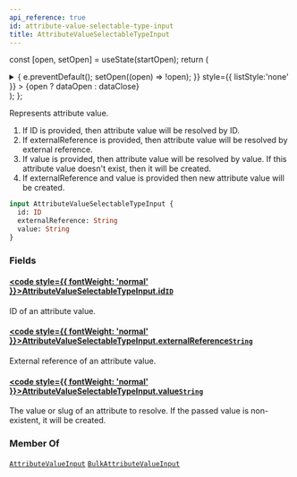 ```yaml
---
api_reference: true
id: attribute-value-selectable-type-input
title: AttributeValueSelectableTypeInput
---
```






const [open, setOpen] = useState(startOpen);
return (
<details {...(open ? { open: true } : {})} className="details" style={{ border:'none', boxShadow:'none', background:'var(--ifm-background-color)' }}>
<summary
onClick={(e) => {
e.preventDefault();
setOpen((open) => !open);
}}
style={{ listStyle:'none' }} >
{open ? dataOpen : dataClose}
</summary>
{open && children}
</details>
);
};

Represents attribute value.

1. If ID is provided, then attribute value will be resolved by ID.
2. If externalReference is provided, then attribute value will be resolved by external reference.
3. If value is provided, then attribute value will be resolved by value. If this attribute value doesn't exist, then it will be created.
4. If externalReference and value is provided then new attribute value will be created.

```graphql
input AttributeValueSelectableTypeInput {
  id: ID
  externalReference: String
  value: String
}
```

### Fields

#### [<code style={{ fontWeight: 'normal' }}>AttributeValueSelectableTypeInput.<b>id</b></code>](#)<Bullet />[`ID`](../../../api-reference/miscellaneous/scalars/id.mdx) <Badge class="badge badge--secondary" text="scalar"/> <Badge class="badge badge--secondary" text="miscellaneous"/>

ID of an attribute value.

#### [<code style={{ fontWeight: 'normal' }}>AttributeValueSelectableTypeInput.<b>externalReference</b></code>](#)<Bullet />[`String`](../../../api-reference/miscellaneous/scalars/string.mdx) <Badge class="badge badge--secondary" text="scalar"/> <Badge class="badge badge--secondary" text="miscellaneous"/>

External reference of an attribute value.

#### [<code style={{ fontWeight: 'normal' }}>AttributeValueSelectableTypeInput.<b>value</b></code>](#)<Bullet />[`String`](../../../api-reference/miscellaneous/scalars/string.mdx) <Badge class="badge badge--secondary" text="scalar"/> <Badge class="badge badge--secondary" text="miscellaneous"/>

The value or slug of an attribute to resolve. If the passed value is non-existent, it will be created.

### Member Of

[`AttributeValueInput`](../../../api-reference/attributes/inputs/attribute-value-input.mdx) <Badge class="badge badge--secondary" text="input"/><Bullet />[`BulkAttributeValueInput`](../../../api-reference/products/inputs/bulk-attribute-value-input.mdx) <Badge class="badge badge--secondary" text="input"/>
